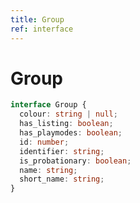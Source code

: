 ```yaml
---
title: Group
ref: interface
---
```


# Group

```ts
interface Group {
  colour: string | null;
  has_listing: boolean;
  has_playmodes: boolean;
  id: number;
  identifier: string;
  is_probationary: boolean;
  name: string;
  short_name: string;
}
```
